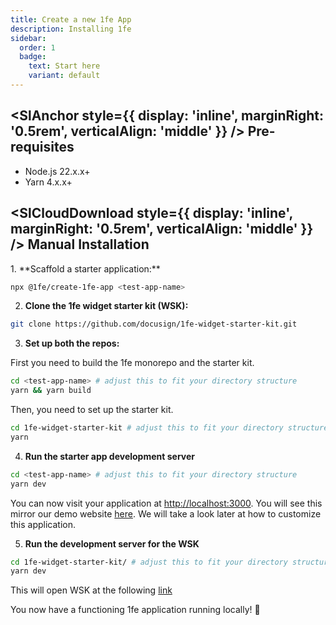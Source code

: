 ```yaml
---
title: Create a new 1fe App
description: Installing 1fe
sidebar:
  order: 1
  badge:
    text: Start here
    variant: default
---
```



## <SlAnchor style={{ display: 'inline', marginRight: '0.5rem', verticalAlign: 'middle' }} /> Pre-requisites

- Node.js 22.x.x+
- Yarn 4.x.x+

## <SlCloudDownload style={{ display: 'inline', marginRight: '0.5rem', verticalAlign: 'middle' }} /> Manual Installation

<div className="prose">
1. **Scaffold a starter application:**

  ```bash
  npx @1fe/create-1fe-app <test-app-name>
  ```

2. **Clone the 1fe widget starter kit (WSK):**

  ```bash
  git clone https://github.com/docusign/1fe-widget-starter-kit.git
  ```

3. **Set up both the repos:**

  First you need to build the 1fe monorepo and the starter kit.

  ```bash
  cd <test-app-name> # adjust this to fit your directory structure
  yarn && yarn build
  ```

  Then, you need to set up the starter kit.

  ```bash
  cd 1fe-widget-starter-kit # adjust this to fit your directory structure
  yarn
  ```

4. **Run the starter app development server**

  ```bash
  cd <test-app-name> # adjust this to fit your directory structure
  yarn dev
  ```

  You can now visit your application at [http://localhost:3000](http://localhost:3000). You will see this mirror our demo website [here](https://demo.1fe.com/). We will take a look later at how to customize this application.

5. **Run the development server for the WSK**

  ```bash
  cd 1fe-widget-starter-kit/ # adjust this to fit your directory structure
  yarn dev
  ```

</div>

  This will open WSK at the following [link](http://localhost:3001/playground?widgetUrl=http%3A%2F%2F127.0.0.1%3A8080%2Fjs%2F1fe-bundle.js)

  You now have a functioning 1fe application running locally! 🎉